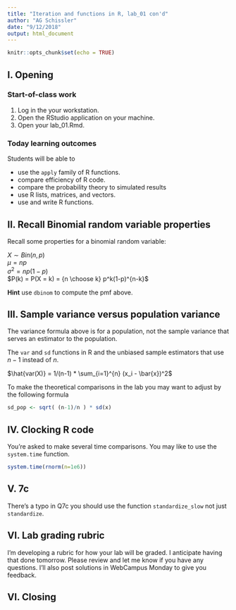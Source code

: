```yaml
---
title: "Iteration and functions in R, lab_01 con'd"
author: "AG Schissler"
date: "9/12/2018"
output: html_document
---
```


```r
knitr::opts_chunk$set(echo = TRUE)
```

## I. Opening 

### Start-of-class work

1. Log in the your workstation.
2. Open the RStudio application on your machine.
3. Open your lab_01.Rmd.

### Today learning outcomes

Students will be able to

- use the `apply` family of R functions.
- compare efficiency of R code.
- compare the probability theory to simulated results
- use R lists, matrices, and vectors.
- use and write R functions.

## II. Recall Binomial random variable properties

Recall some properties for a binomial random variable:

$X \sim Bin(n,p)$  
$\mu = np$  
$\sigma^2 = np(1-p)$  
$P(k) = P(X = k) = {n \choose k} p^k(1-p)^{n-k}$  

**Hint** use `dbinom` to compute the pmf above.

## III. Sample variance versus population variance

The variance formula above is for a population, not the sample variance that serves an estimator to the population.

The `var` and `sd` functions in R and the unbiased sample estimators that use $n-1$ instead of $n$. 

$\hat{var(X)} = 1/(n-1) * \sum_{i=1}^{n} (x_i - \bar{x})^2$

To make the theoretical comparisons in the lab you may want to adjust by the following formula

```r
sd_pop <- sqrt( (n-1)/n ) * sd(x)
```

## IV. Clocking R code

You're asked to make several time comparisons. You may like to use the `system.time` function.

```r
system.time(rnorm(n=1e6))
```

## V. 7c

There's a typo in Q7c you should use the function `standardize_slow` not just `standardize`.

## VI. Lab grading rubric

I'm developing a rubric for how your lab will be graded. I anticipate having that done tomorrow. Please review and let me know if you have any questions. I'll also post solutions in WebCampus Monday to give you feedback.

## VI. Closing


